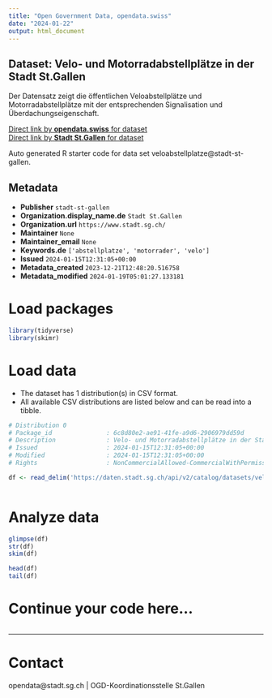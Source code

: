 ```yaml
---
title: "Open Government Data, opendata.swiss"
date: "2024-01-22"
output: html_document
---
```


## Dataset: Velo- und Motorradabstellplätze in der Stadt St.Gallen

Der Datensatz zeigt die öffentlichen Veloabstellplätze und Motorradabstellplätze mit der entsprechenden Signalisation und Überdachungseigenschaft.

[Direct link by **opendata.swiss** for dataset](https://opendata.swiss/de/dataset/velo-und-motorradabstellplatze-in-der-stadt-st-gallen)<br>
[Direct link by **Stadt St.Gallen** for dataset](https://daten.stadt.sg.ch/explore/dataset/veloabstellplatze/)

Auto generated R starter code for data set veloabstellplatze@stadt-st-gallen.

## Metadata

- **Publisher** `stadt-st-gallen`
- **Organization.display_name.de** `Stadt St.Gallen`
- **Organization.url** `https://www.stadt.sg.ch/`
- **Maintainer** `None`
- **Maintainer_email** `None`
- **Keywords.de** `['abstellplatze', 'motorrader', 'velo']`
- **Issued** `2024-01-15T12:31:05+00:00`
- **Metadata_created** `2023-12-21T12:48:20.516758`
- **Metadata_modified** `2024-01-19T05:01:27.133181`


# Load packages

```r

library(tidyverse)
library(skimr)

```

# Load data

-   The dataset has 1 distribution(s) in CSV format.
-   All available CSV distributions are listed below and can be read into a tibble.

```r

# Distribution 0
# Package_id               : 6c8d80e2-ae91-41fe-a9d6-2906979dd59d
# Description              : Velo- und Motorradabstellplätze in der Stadt St.Gallen (csv)
# Issued                   : 2024-01-15T12:31:05+00:00
# Modified                 : 2024-01-15T12:31:05+00:00
# Rights                   : NonCommercialAllowed-CommercialWithPermission-ReferenceRequired

df <- read_delim('https://daten.stadt.sg.ch/api/v2/catalog/datasets/veloabstellplatze/exports/csv')



```

# Analyze data

```r

glimpse(df)
str(df)
skim(df)

head(df)
tail(df)

```

# Continue your code here...

```r

```

------------------------------------------------------------------------

# Contact

opendata@stadt.sg.ch | OGD-Koordinationsstelle St.Gallen
